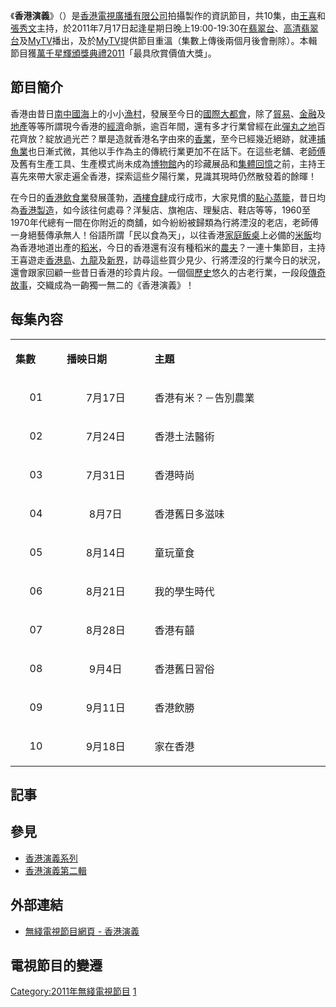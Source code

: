 {{unreferenced|time=2011-09-18T12:02:01+00:00}}
{{無綫節目
| 中文節目名=香港演義
| 英文節目名={{lang|en|Hong Kong Back Then}}
| 圖片=[[檔案:TVB_Hong_Kong_Back_Then.jpg|300px]]
| 翡翠台首播日期=2011年7月17日-2011年9月18日
| 翡翠台首播時間=逢星期日 19:00-19:30 (連廣告)
| 高清翡翠台首播日期=2011年7月17日-2011年9月18日
| 高清翡翠台首播時間=逢星期日 19:00-19:30 (連廣告)
| 監製=[[張嘉玲|張嘉玲]]
| 編導=
| 製作統籌=
| 助理編導=
| 編審=[[黃錦強|黃錦強]]
| 集數=10
| 類型=資訊
| 外景={{HKG}}
| 製作公司=[[香港|香港]][[電視廣播有限公司|電視廣播有限公司]] 
| 主持=[[王喜|王　喜]]、[[張秀文|張秀文]]
| 網頁=http://programme.tvb.com/lifestyle/hkbackthen
| 續集=[[香港演義_(第二輯)|香港演義第二輯]] (2011)
}}

《'''香港演義'''》（{{lang-en|'''Hong Kong Back Then'''}}）是[[香港|香港]][[電視廣播有限公司|電視廣播有限公司]]拍攝製作的資訊節目，共10集，由[[王喜|王喜]]和[[張秀文|張秀文]]主持，於2011年7月17日起逢星期日晚上19:00-19:30在[[翡翠台|翡翠台]]、[[高清翡翠台|高清翡翠台]]及[[MyTV|MyTV]]播出，及於[[MyTV|MyTV]]提供節目重溫（集數上傳後兩個月後會刪除）。本輯節目獲[[萬千星輝頒獎典禮2011|萬千星輝頒獎典禮2011]]「最具欣賞價值大獎」。

==節目簡介==
香港由昔日[[南中國海|南中國海]]上的小小[[漁村|漁村]]，發展至今日的[[國際大都會|國際大都會]]，除了[[貿易|貿易]]、[[金融|金融]]及[[地產|地產]]等等所謂現今香港的[[經濟|經濟]]命脈，逾百年間，還有多才行業曾經在此[[彈丸之地|彈丸之地]]百花齊放？綻放過光芒？單是造就香港名字由來的[[香業|香業]]，至今已經幾近絕跡，就連[[捕魚業|捕魚業]]也日漸式微，其他以手作為主的傳統行業更加不在話下。在這些老舖、老[[師傅|師傅]]及舊有生產工具、生產模式尚未成為[[博物館|博物館]]內的珍藏展品和[[集體回憶|集體回憶]]之前，主持王喜先來帶大家走遍全香港，探索這些夕陽行業，見識其現時仍然散發着的餘暉！

在今日的[[香港飲食業|香港飲食業]]發展蓬勃，[[酒樓|酒樓]][[食肆|食肆]]成行成市，大家見慣的[[點心|點心]][[蒸籠|蒸籠]]，昔日均為[[香港製造|香港製造]]，如今該往何處尋？洋髮店、旗袍店、理髮店、鞋店等等，1960至1970年代總有一間在你附近的商舖，如今紛紛被歸類為行將湮沒的老店，老師傅一身絕藝傳承無人！俗語所謂「民以食為天」，以往香港[[家庭|家庭]][[飯桌|飯桌]]上必備的[[米飯|米飯]]均為香港地道出產的[[稻米|稻米]]，今日的香港還有沒有種稻米的[[農夫|農夫]]？一連十集節目，主持王喜遊走[[香港島|香港島]]、[[九龍|九龍]]及[[新界|新界]]，訪尋這些買少見少、行將湮沒的行業今日的狀況，還會跟家回顧一些昔日香港的珍貴片段。一個個[[歷史|歷史]]悠久的古老行業，一段段[[傳奇|傳奇]][[故事|故事]]，交織成為一齣獨一無二的《香港演義》！

==每集內容==
{|class="wikitable" style="width:60%; font-size: 14px;"
|- style="background:cornflowerblue; color:white" align=center
|style="width:5%"|'''集數'''||style="width:10%"|'''播映日期'''||style="width:20%"|'''主題'''
|-
|align=center| 01 ||align=center| 7月17日 ||香港有米？－告別農業 
|- style="background:mistyrose"
|align=center| 02 ||align=center| 7月24日 ||香港土法醫術 
|- 
|align=center| 03 ||align=center| 7月31日 ||香港時尚 
|- style="background:mistyrose"
|align=center| 04 ||align=center| 8月7日 ||香港舊日多滋味  
|-
|align=center| 05 ||align=center| 8月14日 ||童玩童食  
|- style="background:mistyrose"
|align=center| 06 ||align=center| 8月21日 ||我的學生時代 
|-
|align=center| 07 ||align=center| 8月28日 ||香港有囍  <ref>{{cite web|url=https://hongkongmoviedrama.blogspot.com/2012/01/7.html|title=【香港演義 第7集】王喜 張秀文|date=2012-01-22}}<ref>
|- style="background:mistyrose"
|align=center| 08 ||align=center| 9月4日 ||香港舊日習俗
|-
|align=center| 09 ||align=center| 9月11日 ||香港飲勝  
|- style="background:mistyrose"
|align=center| 10 ||align=center| 9月18日 ||家在香港 
|}

==記事==

==參見==
*[[香港演義|香港演義系列]]
*[[香港演義_(第二輯)|香港演義第二輯]]

==外部連結==
*[http://programme.tvb.com/lifestyle/hkbackthen 無綫電視節目網頁 - 香港演義]

==電視節目的變遷==
{{電視節目的變遷
|電視台={{HK}}[[電視廣播有限公司|無綫電視]][[翡翠台|翡翠台]]、[[高清翡翠台|高清翡翠台]]
|播放檔次=星期日 19:00-19:30 時段
|節目名稱=香港演義 (第一輯)<br/>(2011.07.17 - 2011.09.18)
|上一節目=[[世界遺產名錄_天地之中|世界遺產名錄 天地之中]]<br/>(2011.06.12 - 2011.07.03)
|下一節目= 翡翠台：<br/>荃灣飛躍五十載 <br>(2011.09.25)<small>(19:05-20:00)</small>
----
高清翡翠台：<br/>[[Life_(紀錄片)|Life]]<br>(2011.09.25 - 2011.11.27)<small>(19:00-20:00)</small>
}}

{{最具欣賞價值大獎|[[香港築跡|香港築跡]]|2011|}}

[[Category:2011年無綫電視節目|Category:2011年無綫電視節目]]
[[Category:香港演義系列|1]]